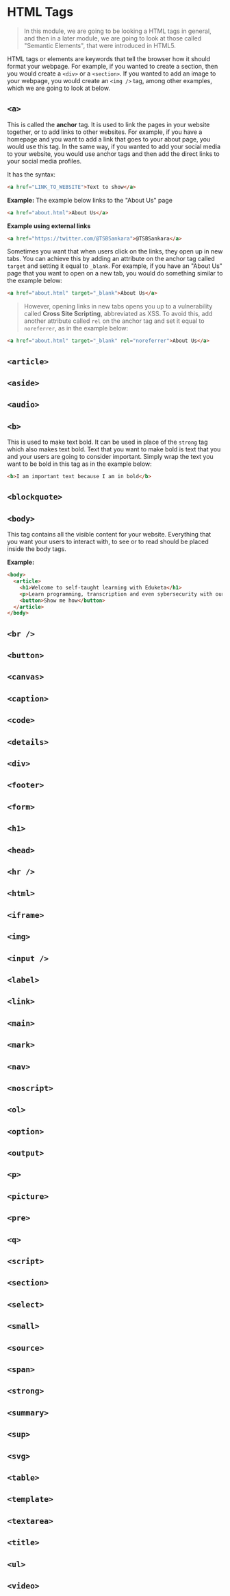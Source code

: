 # HTML Tags

> In this module, we are going to be looking a HTML tags in general, and then in a later module, we are going to look at those called "Semantic Elements", that were introduced in HTML5.

HTML tags or elements are keywords that tell the browser how it should format your webpage. For example, if you wanted to create a section, then you would create a `<div>` or a `<section>`. If you wanted to add an image to your webpage, you would create an `<img />` tag, among other examples, which we are going to look at below.

## `<a>`
This is called the **anchor** tag. It is used to link the pages in your website together, or to add links to other websites. For example, if you have a homepage and you want to add a link that goes to your about page, you would use this tag. In the same way, if you wanted to add your social media to your website, you would use anchor tags and then add the direct links to your social media profiles.

It has the syntax: 
```html
<a href="LINK_TO_WEBSITE">Text to show</a>
```

**Example:** The example below links to the "About Us" page
```html
<a href="about.html">About Us</a>
```

**Example using external links**
```html
<a href="https://twitter.com/@TSBSankara">@TSBSankara</a>
```

Sometimes you want that when users click on the links, they open up in new tabs. You can achieve this by adding an attribute on the anchor tag called `target` and setting it equal to `_blank`. For example, if you have an "About Us" page that you want to open on a new tab, you would do something similar to the example below:

```html
<a href="about.html" target="_blank">About Us</a>
```

> However, opening links in new tabs opens you up to a vulnerability called **Cross Site Scripting**, abbreviated as XSS. To avoid this, add another attribute called `rel` on the anchor tag and set it equal to `noreferrer`, as in the example below:

```html
<a href="about.html" target="_blank" rel="noreferrer">About Us</a>
```

## `<article>`

## `<aside>`

## `<audio>`

## `<b>`
This is used to make text bold. It can be used in place of the `strong` tag which also makes text bold. Text that you want to make bold is text that you and your users are going to consider important. Simply wrap the text you want to be bold in this tag as in the example below:

```html
<b>I am important text because I am in bold</b>
```

## `<blockquote>`

## `<body>`
This tag contains all the visible content for your website. Everything that you want your users to interact with, to see or to read should be placed inside the body tags.

**Example:**
```html
<body>
  <article>
    <h1>Welcome to self-taught learning with Eduketa</h1>
    <p>Learn programming, transcription and even sybersecurity with our extensive documentation</p>
    <button>Show me how</button>
  </article>
</body>
```

## `<br />`

## `<button>`

## `<canvas>`

## `<caption>`

## `<code>`

## `<details>`

## `<div>`

## `<footer>`

## `<form>`

## `<h1>`

## `<head>`

## `<hr />`

## `<html>`

## `<iframe>`

## `<img>`

## `<input />`

## `<label>`

## `<link>`

## `<main>`

## `<mark>`

## `<nav>`

## `<noscript>`

## `<ol>`

## `<option>`

## `<output>`

## `<p>`

## `<picture>`

## `<pre>`

## `<q>`

## `<script>`

## `<section>`

## `<select>`

## `<small>`

## `<source>`

## `<span>`

## `<strong>`

## `<summary>`

## `<sup>`

## `<svg>`

## `<table>`

## `<template>`

## `<textarea>`

## `<title>`

## `<ul>`

## `<video>`
